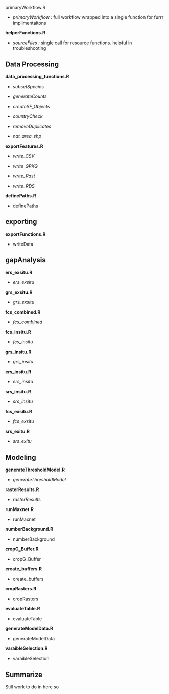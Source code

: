 primaryWorkflow.R

-   *primaryWorkflow :* full workflow wrapped into a single function for furrr implimentaitons

**helperFunctions.R**

-   *sourceFiles :* single call for resource functions. helpful in troubleshooting

## Data Processing

**data_processing_functions.R**

-   *subsetSpecies*

-   *generateCounts*

-   *createSF_Objects*

-   *countryCheck*

-   *removeDuplicates*

-   *nat_area_shp*

**exportFeatures.R**

-   *write_CSV*

-   *write_GPKG*

-   *write_Rast*

-   *write_RDS*

**definePaths.R**

-   definePaths

## exporting

**exportFunctions.R**

-   writeData

## gapAnalysis

**ers_exsitu.R**

-   *ers_exsitu*

**grs_exsitu.R**

-   *grs_exsitu*

**fcs_combined.R**

-   *fcs_combined*

**fcs_insitu.R**

-   *fcs_insitu*

**grs_insitu.R**

-   *grs_insitu*

**ers_insitu.R**

-   *ers_insitu*

**srs_insitu.R**

-   *srs_insitu*

**fcs_exsitu.R**

-   *fcs_exsitu*

**srs_exitu.R**

-   *srs_exitu*

## Modeling

**generateThresholdModel.R**

-   *generateThresholdModel*

**rasterResults.R**

-   *rasterResults*

**runMaxnet.R**

-   runMaxnet

**numberBackground.R**

-   numberBackground

**cropG_Buffer.R**

-   cropG_Buffer

**create_buffers.R**

-   create_buffers

**cropRasters.R**

-   cropRasters

**evaluateTable.R**

-   evaluateTable

**generateModelData.R**

-   generateModelData

**varaibleSelection.R**

-   varaibleSelection

## Summarize

Still work to do in here so
